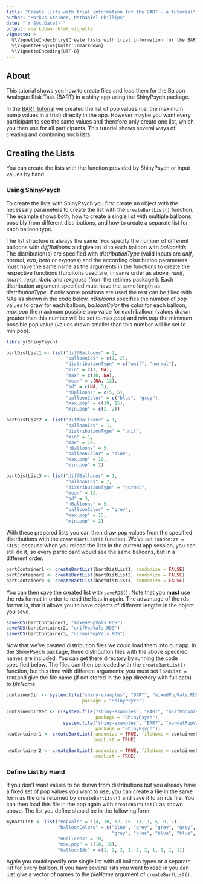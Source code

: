 ```yaml
---
title: "Create lists with trial information for the BART - a tutorial"
author: "Markus Steiner, Nathaniel Phillips"
date: "`r Sys.Date()`"
output: rmarkdown::html_vignette
vignette: >
  %\VignetteIndexEntry{Create lists with trial information for the BART - a tutorial}
  %\VignetteEngine{knitr::rmarkdown}
  %\VignetteEncoding{UTF-8}
---
```


## About

This tutorial shows you how to create files and load them for the Baloon Analogue Risk Task (BART) in a shiny app using the ShinyPsych package.

In the [BART tutorial](ShinyPsych_Bart.html "BART Tutorial") we created the list of pop values (i.e. the maximum pump values in a trial) directly in the app. However maybe you want every participant to see the same values and therefore only create one list, which you then use for all participants. This tutorial shows several ways of creating and combining such lists.

## Creating the Lists

You can create the lists with the function provided by ShinyPsych or input values by hand.

### Using ShinyPsych

To create the lists with ShinyPsych you first create an object with the necessary parameters to create the list with the `createBartList()` function. The example shows both, how to create a single list with multiple balloons, possibly from different distributions, and how to create a separate list for each balloon type.

The list structure is always the same: You specify the number of different balloons with *diffBalloons* and give an id to each balloon with *balloonIds*. The distribution(s) are specified with *distributionType* (valid inputs are *unif*, *normal*, *exp*, *beta* or *exgauss*) and the according distribution parameters must have the same name as the arguments in the functions to create the respective functions (funcitons used are, in same order as above, *runif*, *rnorm*, *rexp*, *rbeta* and *rexgauss* (from the retimes package)). Each distribution argument specified must have the same length as *distributionType*. If only some positions are used the rest can be filled with NAs as shown in the code below. *nBalloons* specifies the number of pop values to draw for each balloon, *balloonColor* the color for each balloon, *max.pop* the maximum possible pop value for each balloon (values drawn greater than this number will be set to max.pop) and *min.pop* the minimum possible pop value (values drawn smaller than this number will be set to min.pop).

```r
library(ShinyPsych)

bartDistList1 <- list("diffBalloons" = 2,
                      "balloonIds" = c(1, 2),
                      "distributionType" = c("unif", "normal"),
                      "min" = c(1, NA),
                      "max" = c(10, NA),
                      "mean" = c(NA, 12),
                      "sd" = c(NA, 3),
                      "nBalloons" = c(5, 5),
                      "balloonColor" = c("blue", "grey"),
                      "max.pop" = c(10, 15),
                      "min.pop" = c(2, 2))

bartDistList2 <- list("diffBalloons" = 1,
                      "balloonIds" = 1,
                      "distributionType" = "unif",
                      "min" = 1,
                      "max" = 10,
                      "nBalloons" = 5,
                      "balloonColor" = "blue",
                      "max.pop" = 10,
                      "min.pop" = 2)

bartDistList3 <- list("diffBalloons" = 1,
                      "balloonIds" = 2,
                      "distributionType" = "normal",
                      "mean" = 12,
                      "sd" = 3,
                      "nBalloons" = 5,
                      "balloonColor" = "grey",
                      "max.pop" = 15,
                      "min.pop" = 2)
```

With these prepared lists you can then draw pop values from the specified distributions with the `createBartList()` function. We've set `randomize = FALSE` because when you reload the lists in the current app session, you can still do it, so every participant would see the same balloons, but in a different order.

```r
bartContainer1 <- createBartList(bartDistList1, randomize = FALSE)
bartContainer2 <- createBartList(bartDistList2, randomize = FALSE)
bartContainer3 <- createBartList(bartDistList3, randomize = FALSE)
```

You can then save the created list with `saveRDS()`. Note that you **must** use the rds format in order to read the lists in again. The advantage of the rds format is, that it allows you to have objects of different lengths in the object you save.
```r
saveRDS(bartContainer1, "mixedPopVals.RDS")
saveRDS(bartContainer2, "unifPopVals.RDS")
saveRDS(bartContainer3, "normalPopVals.RDS")
```

Now that we've created distribution files we could load them into our app. In the ShinyPsych package, three distribution files with the above specified names are included. You can get there directory by running the code specified below. The files can then be loaded with the `createBartList()` function, but this time with different arguments: you must set `loadList = TRUE`and give the file name (if not stored in the app directory with full path) to *fileName*.

```r
containerDir <- system.file("shiny-examples", "BART", "mixedPopVals.RDS",
                            package = "ShinyPsych")

containerDirVec <- c(system.file("shiny-examples", "BART", "unifPopVals.RDS",
                                 package = "ShinyPsych"),
                     system.file("shiny-examples", "BART", "normalPopVals.RDS",
                                 package = "ShinyPsych"))
newContainer1 <- createBartList(randomize = TRUE, fileName = containerDir,
                                loadList = TRUE)

newContainer2 <- createBartList(randomize = TRUE, fileName = containerDirVec,
                                loadList = TRUE)
```


### Define List by Hand

If you don't want values to be drawn from distributions but you already have a fixed set of pop values you want to use, you can create a file in the same form as the one returned by `createBartList()` and save it to an rds file. You can then load this file in the app again with `createBartList()` as shown above. The list you define should be in the following form:

```r
myBartList <- list("PopVals" = c(4, 10, 12, 15, 14, 1, 5, 9, 7),
                   "balloonColors" = c("blue", "grey", "grey", "grey", "grey",
                                       "grey", "blue", "blue", "blue", "blue"),
                   "nBalloons" = 10,
                   "max.pop" = c(10, 15),
                   "balloonIds" = c(1, 2, 2, 2, 2, 2, 1, 1, 1, 1))
```

Again you could specify one single list with all balloon types or a separate list for every balloon. If you have several lists you want to read in you can just give a vector of names to the *fileName* argument of `createBartList()`.
